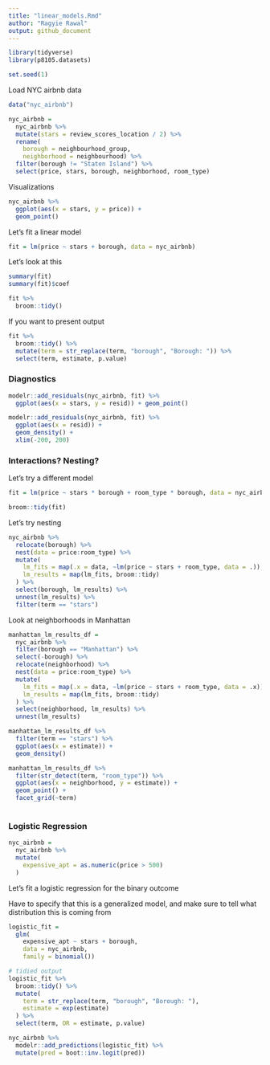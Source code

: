 ```yaml
---
title: "linear_models.Rmd"
author: "Ragyie Rawal"
output: github_document
---
```


```r
library(tidyverse)
library(p8105.datasets)

set.seed(1)
```

Load NYC airbnb data 

```r
data("nyc_airbnb")

nyc_airbnb = 
  nyc_airbnb %>%
  mutate(stars = review_scores_location / 2) %>% 
  rename(
    borough = neighbourhood_group,
    neighborhood = neighbourhood) %>% 
  filter(borough != "Staten Island") %>% 
  select(price, stars, borough, neighborhood, room_type)
```

Visualizations 

```r
nyc_airbnb %>% 
  ggplot(aes(x = stars, y = price)) + 
  geom_point()
```

Let's fit a linear model

```r
fit = lm(price ~ stars + borough, data = nyc_airbnb)
```

Let's look at this 

```r
summary(fit)
summary(fit)$coef

fit %>% 
  broom::tidy()
```

If you want to present output 

```r
fit %>% 
  broom::tidy() %>% 
  mutate(term = str_replace(term, "borough", "Borough: ")) %>% 
  select(term, estimate, p.value)
```

### Diagnostics 

```r
modelr::add_residuals(nyc_airbnb, fit) %>% 
  ggplot(aes(x = stars, y = resid)) + geom_point()

modelr::add_residuals(nyc_airbnb, fit) %>% 
  ggplot(aes(x = resid)) + 
  geom_density() + 
  xlim(-200, 200)
```

### Interactions? Nesting?

Let's try a different model 

```r
fit = lm(price ~ stars * borough + room_type * borough, data = nyc_airbnb)

broom::tidy(fit)
```

Let's try nesting

```r
nyc_airbnb %>% 
  relocate(borough) %>% 
  nest(data = price:room_type) %>% 
  mutate(
    lm_fits = map(.x = data, ~lm(price ~ stars + room_type, data = .)),
    lm_results = map(lm_fits, broom::tidy)
  ) %>% 
  select(borough, lm_results) %>% 
  unnest(lm_results) %>% 
  filter(term == "stars")
```

Look at neighborhoods in Manhattan 

```r
manhattan_lm_results_df = 
  nyc_airbnb %>% 
  filter(borough == "Manhattan") %>% 
  select(-borough) %>%
  relocate(neighborhood) %>% 
  nest(data = price:room_type) %>% 
  mutate(
    lm_fits = map(.x = data, ~lm(price ~ stars + room_type, data = .x)),
    lm_results = map(lm_fits, broom::tidy)
  ) %>% 
  select(neighborhood, lm_results) %>% 
  unnest(lm_results)

manhattan_lm_results_df %>% 
  filter(term == "stars") %>% 
  ggplot(aes(x = estimate)) + 
  geom_density()

manhattan_lm_results_df %>% 
  filter(str_detect(term, "room_type")) %>% 
  ggplot(aes(x = neighborhood, y = estimate)) + 
  geom_point() +
  facet_grid(~term)
  
```

### Logistic Regression

```r
nyc_airbnb = 
  nyc_airbnb %>% 
  mutate(
    expensive_apt = as.numeric(price > 500)
  )
```

Let's fit a logistic regression for the binary outcome 

Have to specify that this is a generalized model, and make sure to tell what distribution this is coming from 

```r
logistic_fit = 
  glm(
    expensive_apt ~ stars + borough, 
    data = nyc_airbnb,
    family = binomial())

# tidied output 
logistic_fit %>% 
  broom::tidy() %>% 
  mutate(
    term = str_replace(term, "borough", "Borough: "),
    estimate = exp(estimate)
  ) %>% 
  select(term, OR = estimate, p.value)

nyc_airbnb %>% 
  modelr::add_predictions(logistic_fit) %>% 
  mutate(pred = boot::inv.logit(pred))
```

